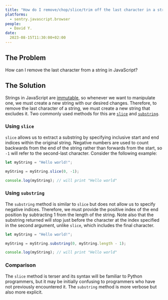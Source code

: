 ```yaml
---
title: "How do I remove/chop/slice/trim off the last character in a string using Javascript?"
platforms: 
  - sentry.javascript.browser
people: 
  - David Y.
date: 
  2023-08-15T11:30:00+02:00
---
```


## The Problem

How can I remove the last character from a string in JavaScript?

## The Solution

Strings in JavaScript are [immutable](https://developer.mozilla.org/en-US/docs/Glossary/Immutable), so whenever we want to manipulate one, we must create a new string with our desired changes. Therefore, to remove the last character of a string, we must create a new string that excludes it. Two commonly used methods for this are [`slice`](https://developer.mozilla.org/en-US/docs/Web/JavaScript/Reference/Global_Objects/String/slice) and [`substring`](https://developer.mozilla.org/en-US/docs/Web/JavaScript/Reference/Global_Objects/String/substring).

### Using `slice`

`slice` allows us to extract a substring by specifying inclusive start and end indices within the original string. Negative numbers are used to count backwards from the end of the string rather than forwards from the start, so `-1` will refer to the second-last character. Consider the following example:

```javascript
let myString = "Hello world!";

myString = myString.slice(0, -1);

console.log(myString); // will print "Hello world"
```

### Using `substring`

The `substring` method is similar to `slice` but does not allow us to specify negative indices. Therefore, we must provide the positive index of the end position by subtracting 1 from the length of the string. Note also that the substring returned will stop just before the character at the index specified in the second argument, unlike `slice`, which includes the final character.

```javascript
let myString = "Hello world!";

myString = myString.substring(0, myString.length - 1);

console.log(myString); // will print "Hello world"
```

### Comparison

The `slice` method is terser and its syntax will be familiar to Python programmers, but it may be initially confusing to programmers who have not previously encountered it. The `substring` method is more verbose but also more explicit.
